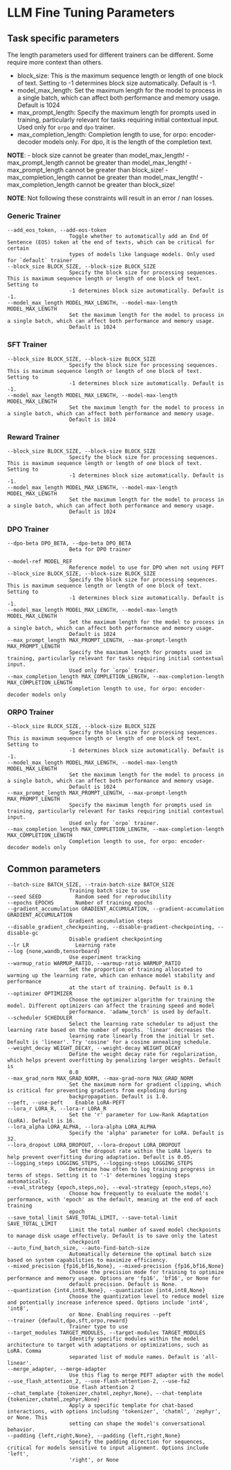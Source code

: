 # LLM Fine Tuning Parameters

## Task specific parameters


The length parameters used for different trainers can be different. Some require more context than others.

- block_size: This is the maximum sequence length or length of one block of text. Setting to -1 determines block size automatically. Default is -1.
- model_max_length: Set the maximum length for the model to process in a single batch, which can affect both performance and memory usage. Default is 1024
- max_prompt_length: Specify the maximum length for prompts used in training, particularly relevant for tasks requiring initial contextual input. Used only for `orpo` and `dpo` trainer.
- max_completion_length: Completion length to use, for orpo: encoder-decoder models only. For dpo, it is the length of the completion text.

**NOTE**:
    - block size cannot be greater than model_max_length!
    - max_prompt_length cannot be greater than model_max_length!
    - max_prompt_length cannot be greater than block_size!
    - max_completion_length cannot be greater than model_max_length!
    - max_completion_length cannot be greater than block_size!

**NOTE**: Not following these constraints will result in an error / nan losses.

### Generic Trainer

```
--add_eos_token, --add-eos-token
                    Toggle whether to automatically add an End Of Sentence (EOS) token at the end of texts, which can be critical for certain
                    types of models like language models. Only used for `default` trainer
--block_size BLOCK_SIZE, --block-size BLOCK_SIZE
                    Specify the block size for processing sequences. This is maximum sequence length or length of one block of text. Setting to
                    -1 determines block size automatically. Default is -1.
--model_max_length MODEL_MAX_LENGTH, --model-max-length MODEL_MAX_LENGTH
                    Set the maximum length for the model to process in a single batch, which can affect both performance and memory usage.
                    Default is 1024
```

### SFT Trainer

```
--block_size BLOCK_SIZE, --block-size BLOCK_SIZE
                    Specify the block size for processing sequences. This is maximum sequence length or length of one block of text. Setting to
                    -1 determines block size automatically. Default is -1.
--model_max_length MODEL_MAX_LENGTH, --model-max-length MODEL_MAX_LENGTH
                    Set the maximum length for the model to process in a single batch, which can affect both performance and memory usage.
                    Default is 1024
```

### Reward Trainer

```
--block_size BLOCK_SIZE, --block-size BLOCK_SIZE
                    Specify the block size for processing sequences. This is maximum sequence length or length of one block of text. Setting to
                    -1 determines block size automatically. Default is -1.
--model_max_length MODEL_MAX_LENGTH, --model-max-length MODEL_MAX_LENGTH
                    Set the maximum length for the model to process in a single batch, which can affect both performance and memory usage.
                    Default is 1024
```

### DPO Trainer

```
--dpo-beta DPO_BETA, --dpo-beta DPO_BETA
                    Beta for DPO trainer

--model-ref MODEL_REF
                    Reference model to use for DPO when not using PEFT
--block_size BLOCK_SIZE, --block-size BLOCK_SIZE
                    Specify the block size for processing sequences. This is maximum sequence length or length of one block of text. Setting to
                    -1 determines block size automatically. Default is -1.
--model_max_length MODEL_MAX_LENGTH, --model-max-length MODEL_MAX_LENGTH
                    Set the maximum length for the model to process in a single batch, which can affect both performance and memory usage.
                    Default is 1024
--max_prompt_length MAX_PROMPT_LENGTH, --max-prompt-length MAX_PROMPT_LENGTH
                    Specify the maximum length for prompts used in training, particularly relevant for tasks requiring initial contextual input.
                    Used only for `orpo` trainer.
--max_completion_length MAX_COMPLETION_LENGTH, --max-completion-length MAX_COMPLETION_LENGTH
                    Completion length to use, for orpo: encoder-decoder models only
```

### ORPO Trainer

```
--block_size BLOCK_SIZE, --block-size BLOCK_SIZE
                    Specify the block size for processing sequences. This is maximum sequence length or length of one block of text. Setting to
                    -1 determines block size automatically. Default is -1.
--model_max_length MODEL_MAX_LENGTH, --model-max-length MODEL_MAX_LENGTH
                    Set the maximum length for the model to process in a single batch, which can affect both performance and memory usage.
                    Default is 1024
--max_prompt_length MAX_PROMPT_LENGTH, --max-prompt-length MAX_PROMPT_LENGTH
                    Specify the maximum length for prompts used in training, particularly relevant for tasks requiring initial contextual input.
                    Used only for `orpo` trainer.
--max_completion_length MAX_COMPLETION_LENGTH, --max-completion-length MAX_COMPLETION_LENGTH
                    Completion length to use, for orpo: encoder-decoder models only
```


## Common parameters
```
--batch-size BATCH_SIZE, --train-batch-size BATCH_SIZE
                    Training batch size to use
--seed SEED           Random seed for reproducibility
--epochs EPOCHS       Number of training epochs
--gradient_accumulation GRADIENT_ACCUMULATION, --gradient-accumulation GRADIENT_ACCUMULATION
                    Gradient accumulation steps
--disable_gradient_checkpointing, --disable-gradient-checkpointing, --disable-gc
                    Disable gradient checkpointing
--lr LR               Learning rate
--log {none,wandb,tensorboard}
                    Use experiment tracking
--warmup_ratio WARMUP_RATIO, --warmup-ratio WARMUP_RATIO
                    Set the proportion of training allocated to warming up the learning rate, which can enhance model stability and performance
                    at the start of training. Default is 0.1
--optimizer OPTIMIZER
                    Choose the optimizer algorithm for training the model. Different optimizers can affect the training speed and model
                    performance. 'adamw_torch' is used by default.
--scheduler SCHEDULER
                    Select the learning rate scheduler to adjust the learning rate based on the number of epochs. 'linear' decreases the
                    learning rate linearly from the initial lr set. Default is 'linear'. Try 'cosine' for a cosine annealing schedule.
--weight_decay WEIGHT_DECAY, --weight-decay WEIGHT_DECAY
                    Define the weight decay rate for regularization, which helps prevent overfitting by penalizing larger weights. Default is
                    0.0
--max_grad_norm MAX_GRAD_NORM, --max-grad-norm MAX_GRAD_NORM
                    Set the maximum norm for gradient clipping, which is critical for preventing gradients from exploding during
                    backpropagation. Default is 1.0.
--peft, --use-peft    Enable LoRA-PEFT
--lora_r LORA_R, --lora-r LORA_R
                    Set the 'r' parameter for Low-Rank Adaptation (LoRA). Default is 16.
--lora_alpha LORA_ALPHA, --lora-alpha LORA_ALPHA
                    Specify the 'alpha' parameter for LoRA. Default is 32.
--lora_dropout LORA_DROPOUT, --lora-dropout LORA_DROPOUT
                    Set the dropout rate within the LoRA layers to help prevent overfitting during adaptation. Default is 0.05.
--logging_steps LOGGING_STEPS, --logging-steps LOGGING_STEPS
                    Determine how often to log training progress in terms of steps. Setting it to '-1' determines logging steps automatically.
--eval_strategy {epoch,steps,no}, --eval-strategy {epoch,steps,no}
                    Choose how frequently to evaluate the model's performance, with 'epoch' as the default, meaning at the end of each training
                    epoch
--save_total_limit SAVE_TOTAL_LIMIT, --save-total-limit SAVE_TOTAL_LIMIT
                    Limit the total number of saved model checkpoints to manage disk usage effectively. Default is to save only the latest
                    checkpoint
--auto_find_batch_size, --auto-find-batch-size
                    Automatically determine the optimal batch size based on system capabilities to maximize efficiency.
--mixed_precision {fp16,bf16,None}, --mixed-precision {fp16,bf16,None}
                    Choose the precision mode for training to optimize performance and memory usage. Options are 'fp16', 'bf16', or None for
                    default precision. Default is None.
--quantization {int4,int8,None}, --quantization {int4,int8,None}
                    Choose the quantization level to reduce model size and potentially increase inference speed. Options include 'int4', 'int8',
                    or None. Enabling requires --peft
--trainer {default,dpo,sft,orpo,reward}
                    Trainer type to use
--target_modules TARGET_MODULES, --target-modules TARGET_MODULES
                    Identify specific modules within the model architecture to target with adaptations or optimizations, such as LoRA. Comma
                    separated list of module names. Default is 'all-linear'.
--merge_adapter, --merge-adapter
                    Use this flag to merge PEFT adapter with the model
--use_flash_attention_2, --use-flash-attention-2, --use-fa2
                    Use flash attention 2
--chat_template {tokenizer,chatml,zephyr,None}, --chat-template {tokenizer,chatml,zephyr,None}
                    Apply a specific template for chat-based interactions, with options including 'tokenizer', 'chatml', 'zephyr', or None. This
                    setting can shape the model's conversational behavior.
--padding {left,right,None}, --padding {left,right,None}
                    Specify the padding direction for sequences, critical for models sensitive to input alignment. Options include 'left',
                    'right', or None
```